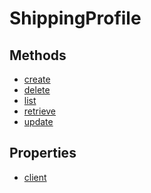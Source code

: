 
# ShippingProfile

## Methods

- [create](../../ShippingProfile/methods/js_sdk.admin.ShippingProfile.create/page.mdx)
- [delete](../../ShippingProfile/methods/js_sdk.admin.ShippingProfile.delete/page.mdx)
- [list](../../ShippingProfile/methods/js_sdk.admin.ShippingProfile.list/page.mdx)
- [retrieve](../../ShippingProfile/methods/js_sdk.admin.ShippingProfile.retrieve/page.mdx)
- [update](../../ShippingProfile/methods/js_sdk.admin.ShippingProfile.update/page.mdx)

## Properties

- [client](../../ShippingProfile/properties/js_sdk.admin.ShippingProfile.client/page.mdx)

